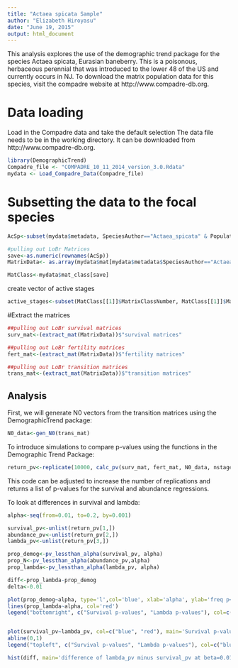 ```yaml
---
title: "Actaea spicata Sample"
author: "Elizabeth Hiroyasu"
date: "June 19, 2015"
output: html_document
---
```


This analysis explores the use of the demographic trend package for the species Actaea spicata, Eurasian baneberry. This is a poisonous, herbaceous perennial that was introduced to the lower 48 of the US and currently occurs in NJ. To download the matrix population data for this species, visit the compadre website at http://www.compadre-db.org.

# Data loading
Load in the Compadre data and take the default selection
The data file needs to be in the working directory. It can be downloaded from http://www.compadre-db.org.

```r
library(DemographicTrend)
Compadre_file <- "COMPADRE_10_11_2014_version_3.0.Rdata"
mydata <- Load_Compadre_Data(Compadre_file)
```

# Subsetting the data to the focal species
```r
AcSp<-subset(mydata$metadata, SpeciesAuthor=="Actaea_spicata" & Population =='Site A')

#pulling out LoBr Matrices
save<-as.numeric(rownames(AcSp))
MatrixData<- as.array(mydata$mat[mydata$metadata$SpeciesAuthor=="Actaea_spicata" & mydata$metadata$Population=='Site A'])

MatClass<-mydata$mat_class[save]
```

create vector of active stages
```r
active_stages<-subset(MatClass[[1]]$MatrixClassNumber, MatClass[[1]]$MatrixClassOrganized=='active')
```

#Extract the matrices
```r
##pulling out LoBr survival matrices
surv_mat<-(extract_mat(MatrixData))$"survival matrices"

##pulling out LoBr fertility matrices
fert_mat<-(extract_mat(MatrixData))$"fertility matrices"

##pulling out LoBr transition matrices
trans_mat<-(extract_mat(MatrixData))$"transition matrices"
```

## Analysis
First, we will generate N0 vectors from the transition matrices using the DemographicTrend package:
```r
N0_data<-gen_N0(trans_mat)
```


To introduce simulations to compare p-values using the functions in the Demographic Trend Package:
```r
return_pv<-replicate(10000, calc_pv(surv_mat, fert_mat, N0_data, nstage, years=1:10, stage2mod=1:3, beta=0.1))

```
This code can be adjusted to increase the number of replications and returns a list of p-values for the survival and abundance regressions.

To look at differences in survival and lambda:
```r
alpha<-seq(from=0.01, to=0.2, by=0.001)

survival_pv<-unlist(return_pv[1,])
abundance_pv<-unlist(return_pv[2,])
lambda_pv<-unlist(return_pv[3,])

prop_demog<-pv_lessthan_alpha(survival_pv, alpha)
prop_N<-pv_lessthan_alpha(abundance_pv,alpha)
prop_lambda<-pv_lessthan_alpha(lambda_pv, alpha)

diff<-prop_lambda-prop_demog
delta<-0.01

```

```r
plot(prop_demog~alpha, type='l',col='blue', xlab='alpha', ylab='freq p<alpha', main='Frequency p is less than alpha', xlim=c(0,0.2), ylim=c(0,1))
lines(prop_lambda~alpha, col='red')
legend("bottomright", c("Survival p-values", "Lambda p-values"), col=c("blue","red"), lty=c(1,1))


plot(survival_pv~lambda_pv, col=c("blue", "red"), main='Survival p-value vs. Lambda p-value')
abline(0,1)
legend("topleft", c("Survival p-values", "Lambda p-values"), col=c("blue","red"), lty=c(1,1))

hist(diff, main='difference of lambda_pv minus survival_pv at beta=0.01')

```
